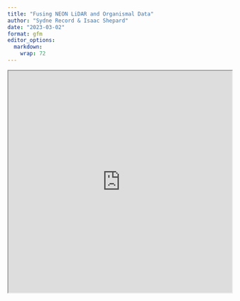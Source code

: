 ```yaml
---
title: "Fusing NEON LiDAR and Organismal Data"
author: "Sydne Record & Isaac Shepard"
date: "2023-03-02"
format: gfm
editor_options: 
  markdown: 
    wrap: 72
---
```


```{=html}
<iframe width="100%" height="500" src="https://github.com/LENS-RCN/April2023_Meeting_ORNL/blob/main/Tutorial2/Tutorial%202%20LENS_Fusing_NEON_Data.Rmd#L7/" title="Contributed by NEON"></iframe>
```